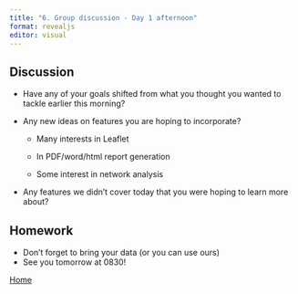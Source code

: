```yaml
---
title: "6. Group discussion - Day 1 afternoon"
format: revealjs
editor: visual
---
```


## Discussion

-   Have any of your goals shifted from what you thought you wanted to tackle earlier this morning?

-   Any new ideas on features you are hoping to incorporate?

    -   Many interests in Leaflet

    -   In PDF/word/html report generation

    -   Some interest in network analysis

-   Any features we didn't cover today that you were hoping to learn more about?

## Homework

-   Don't forget to bring your data (or you can use ours)
-   See you tomorrow at 0830!

::: footer
[Home](https://leahcrowe.github.io/Shiny_SMM22_workshop/)
:::
